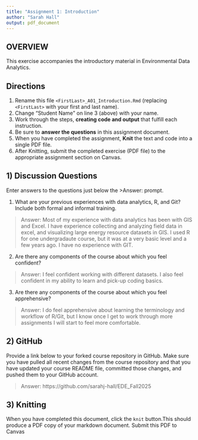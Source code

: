 ```yaml
---
title: "Assignment 1: Introduction"
author: "Sarah Hall"
output: pdf_document
---
```


## OVERVIEW

This exercise accompanies the introductory material in Environmental Data Analytics. 

## Directions
1.  Rename this file `<FirstLast>_A01_Introduction.Rmd` (replacing `<FirstLast>` with your first and last name).
2.  Change "Student Name" on line 3 (above) with your name.
3.  Work through the steps, **creating code and output** that fulfill each instruction.
4.  Be sure to **answer the questions** in this assignment document.
5.  When you have completed the assignment, **Knit** the text and code into a single PDF file.
6.  After Knitting, submit the completed exercise (PDF file) to the appropriate assignment section on Canvas.


## 1) Discussion Questions
Enter answers to the questions just below the >Answer: prompt.

1. What are your previous experiences with data analytics, R, and Git? Include both formal and informal training.

> Answer: 
Most of my experience with data analytics has been with GIS and Excel. I have experience collecting and analyzing field data in excel, and visualizing large energy resource datasets in GIS. I used R for one undergradaute course, but it was at a very basic level and a few years ago. I have no experience with GIT. 

2. Are there any components of the course about which you feel confident?

> Answer: I feel confident working with different datasets. I also feel confident in my ability to learn and pick-up coding basics.      
 

3. Are there any components of the course about which you feel apprehensive?

> Answer: 
I do feel apprehensive about learning the terminology and workflow of R/Git, but I know once I get to work through more assignments I will start to feel more comfortable. 


## 2) GitHub

Provide a link below to your forked course repository in GitHub. Make sure you have pulled all recent changes from the course repository and that you have updated your course README file, committed those changes, and pushed them to your GitHub account. 

> Answer: 
https://github.com/sarahj-hall/EDE_Fall2025

## 3) Knitting
When you have completed this document, click the `knit` button.This should produce a PDF copy of your markdown document. Submit this PDF to Canvas 
